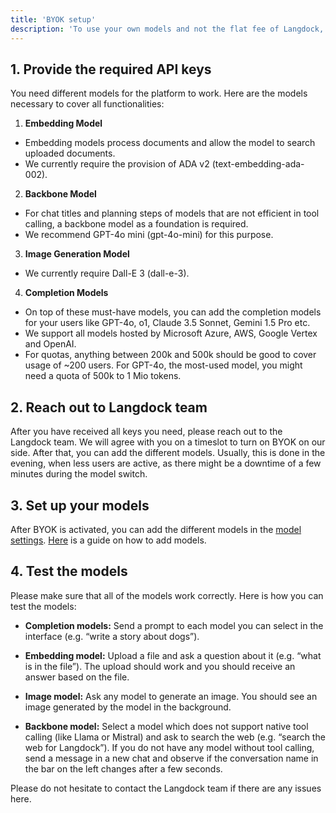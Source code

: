 ```yaml
---
title: 'BYOK setup'
description: 'To use your own models and not the flat fee of Langdock, BYOK needs to be activated. This section guides you through the process of adding your own models.'
---
```

## 1. Provide the required API keys
You need different models for the platform to work. Here are the models necessary to cover all functionalities:


1. **Embedding Model**
- Embedding models process documents and allow the model to search uploaded documents.
- We currently require the provision of ADA v2 (text-embedding-ada-002).

2. **Backbone Model**
- For chat titles and planning steps of models that are not efficient in tool calling, a backbone model as a foundation is required.
- We recommend GPT-4o mini (gpt-4o-mini) for this purpose.

3. **Image Generation Model**
- We currently require Dall-E 3 (dall-e-3).

4. **Completion Models**
- On top of these must-have models, you can add the completion models for your users like GPT-4o, o1, Claude 3.5 Sonnet, Gemini 1.5 Pro etc.
- We support all models hosted by Microsoft Azure, AWS, Google Vertex and OpenAI.
- For quotas, anything between 200k and 500k should be good to cover usage of ~200 users. For GPT-4o, the most-used model, you might need a quota of 500k to 1 Mio tokens.

## 2. Reach out to Langdock team
After you have received all keys you need, please reach out to the Langdock team. We will agree with you on a timeslot to turn on BYOK on our side. After that, you can add the different models. Usually, this is done in the evening, when less users are active, as there might be a downtime of a few minutes during the model switch.

## 3. Set up your models
After BYOK is activated, you can add the different models in the [model settings](https://app.langdock.com/settings/workspace/models). [Here](https://docs.langdock.com/settings/models/adding-models) is a guide on how to add models.

## 4. Test the models
Please make sure that all of the models work correctly. Here is how you can test the models:

- **Completion models:** Send a prompt to each model you can select in the interface (e.g. “write a story about dogs”).

- **Embedding model:** Upload a file and ask a question about it (e.g. “what is in the file”). The upload should work and you should receive an answer based on the file.

- **Image model:** Ask any model to generate an image. You should see an image generated by the model in the background.

- **Backbone model:** Select a model which does not support native tool calling (like Llama or Mistral) and ask to search the web (e.g. “search the web for Langdock”). If you do not have any model without tool calling, send a message in a new chat and observe if the conversation name in the bar on the left changes after a few seconds.


Please do not hesitate to contact the Langdock team if there are any issues here.


